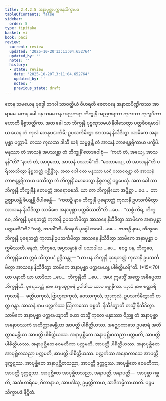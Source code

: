 ```yaml
---
title: 2.4.2.5 အနာပုစ္ဆာပက္ကမနသိက္ခာပဒ
tableOfContents: false
sidebar:
  order: 5
type: tipitaka
basket: vi
book: paci
review:
  current: review
  updated: '2025-10-20T13:11:04.652764'
  updated_by: ''
  notes: ''
  history:
  - state: review
    date: '2025-10-20T13:11:04.652764'
    updated_by: ''
    notes: ''
    previous_state: draft
---
```



<DynamicBreadcrumb />


<ReviewStatus review={frontmatter.review} showDetails={true} />

<HypothesisAnnotation frontmatter={frontmatter} />

<Division number="854" book="paci" e="ch" v="2" p="357">

<Paragraph number="2721" book="paci">
တေန သမယေန ဗုဒ္ဓေါ ဘဂဝါ သာဝတ္ထိယံ ဝိဟရတိ ဇေတဝနေ အနာထပိဏ္ဍိကဿ အာရာမေ. တေန ခေါ ပန သမယေန အညတရာ ဘိက္ခုနီ အညတရဿ ကုလဿ ကုလူပိကာ ဟောတိ နိစ္စဘတ္တိကာ. အထ ခေါ သာ ဘိက္ခုနီ ပုဗ္ဗဏှသမယံ နိဝါသေတွာ ပတ္တစီဝရမာဒါယ ယေန တံ ကုလံ တေနုပသင်္ကမိ; ဥပသင်္ကမိတွာ အာသနေ နိသီဒိတွာ သာမိကေ အနာပုစ္ဆာ ပက္ကာမိ. တဿ ကုလဿ ဒါသီ ဃရံ သမ္မဇ္ဇန္တီ တံ အာသနံ ဘာဇနန္တရိကာယ ပက္ခိပိ. မနုဿာ တံ အာသနံ အပဿန္တာ တံ ဘိက္ခုနိံ ဧတဒဝေါစုံ—  “ကဟံ တံ, အယျေ, အာသနန်”တိ? “နာဟံ တံ, အာဝုသော, အာသနံ ပဿာမီ”တိ. “ဒေထာယျေ, တံ အာသနန်”တိ ပရိဘာသိတွာ နိစ္စဘတ္တံ ပစ္ဆိန္ဒိံသု. အထ ခေါ တေ မနုဿာ ဃရံ သောဓေန္တာ တံ အာသနံ ဘာဇနန္တရိကာယ ပဿိတွာ တံ ဘိက္ခုနိံ ခမာပေတွာ နိစ္စဘတ္တံ ပဋ္ဌပေသုံ.
</Paragraph>

<Paragraph number="2722" book="paci">
အထ ခေါ သာ ဘိက္ခုနီ ဘိက္ခုနီနံ ဧတမတ္ထံ အာရောစေသိ. ယာ တာ ဘိက္ခုနိယော အပ္ပိစ္ဆာ …ပေ…  တာ ဥဇ္ဈာယန္တိ ခိယျန္တိ ဝိပါစေန္တိ—  “ကထဉှိ နာမ ဘိက္ခုနီ ပုရေဘတ္တံ ကုလာနိ ဥပသင်္ကမိတွာ အာသနေ နိသီဒိတွာ သာမိကေ အနာပုစ္ဆာ ပက္ကမိဿတီ”တိ …ပေ…  “သစ္စံ ကိရ, ဘိက္ခဝေ, ဘိက္ခုနီ ပုရေဘတ္တံ ကုလာနိ ဥပသင်္ကမိတွာ အာသနေ နိသီဒိတွာ သာမိကေ အနာပုစ္ဆာ ပက္ကမတီ”တိ? “သစ္စံ, ဘဂဝါ”တိ. ဝိဂရဟိ ဗုဒ္ဓေါ ဘဂဝါ …ပေ…  ကထဉှိ နာမ, ဘိက္ခဝေ ဘိက္ခုနီ ပုရေဘတ္တံ ကုလာနိ ဥပသင်္ကမိတွာ အာသနေ နိသီဒိတွာ သာမိကေ အနာပုစ္ဆာ ပက္ကမိဿတိ. နေတံ, ဘိက္ခဝေ, အပ္ပသန္နာနံ ဝါ ပသာဒါယ …ပေ…  ဧဝဉ္စ ပန, ဘိက္ခဝေ, ဘိက္ခုနိယော ဣမံ သိက္ခာပဒံ ဥဒ္ဒိသန္တု—
</Paragraph>

</Division>
<Division number="855" book="paci" e="ch" v="2" p="357">

<Paragraph number="2723" book="paci">
<Emphasis>“ယာ ပန ဘိက္ခုနီ ပုရေဘတ္တံ ကုလာနိ ဥပသင်္ကမိတွာ အာသနေ နိသီဒိတွာ သာမိကေ အနာပုစ္ဆာ ပက္ကမေယျ, ပါစိတ္တိယန်”</Emphasis>တိ. (*15*:<Emphasis>70</Emphasis>)
</Paragraph>

</Division>
<Division number="856" book="paci" e="ch" v="2" p="357">

<Paragraph number="2724" book="paci">
<Emphasis>ယာ ပနာ</Emphasis>တိ ယာ ယာဒိသာ …ပေ…  <Emphasis>ဘိက္ခုနီ</Emphasis>တိ …ပေ…  အယံ ဣမသ္မိံ အတ္ထေ အဓိပ္ပေတာ ဘိက္ခုနီတိ.
</Paragraph>

<Paragraph number="2725" book="paci">
<Emphasis>ပုရေဘတ္တံ</Emphasis> နာမ အရုဏုဂ္ဂမနံ ဥပါဒါယ ယာဝ မဇ္ဈနှိကာ.
</Paragraph>

<Paragraph number="2726" book="paci">
<Emphasis>ကုလံ</Emphasis> နာမ စတ္တာရိ ကုလာနိ—  ခတ္တိယကုလံ, ဗြာဟ္မဏကုလံ, ဝေဿကုလံ, သုဒ္ဒကုလံ. <Emphasis>ဥပသင်္ကမိတွာ</Emphasis>တိ တတ္ထ ဂန္တွာ.
</Paragraph>

<Paragraph number="2727" book="paci">
<Emphasis>အာသနံ</Emphasis> နာမ ပလ္လင်္ကဿ ဩကာသော ဝုစ္စတိ. <Emphasis>နိသီဒိတွာ</Emphasis>တိ တသ္မိံ နိသီဒိတွာ.
</Paragraph>

<Paragraph number="2728" book="paci">
<Emphasis>သာမိကေ အနာပုစ္ဆာ ပက္ကမေယျာ</Emphasis>တိ ယော တသ္မိံ ကုလေ မနုဿော ဝိညူ တံ အနာပုစ္ဆာ အနောဝဿကံ အတိက္ကာမေန္တိယာ အာပတ္တိ ပါစိတ္တိယဿ. အဇ္ဈောကာသေ ဥပစာရံ အတိက္ကာမေန္တိယာ အာပတ္တိ ပါစိတ္တိယဿ.
</Paragraph>

</Division>
<Division number="857" book="paci" e="ch" v="2" p="358">

<Paragraph number="2729" book="paci">
အနာပုစ္ဆိတေ အနာပုစ္ဆိတသညာ ပက္ကမတိ, အာပတ္တိ ပါစိတ္တိယဿ. အနာပုစ္ဆိတေ ဝေမတိကာ ပက္ကမတိ, အာပတ္တိ ပါစိတ္တိယဿ. အနာပုစ္ဆိတေ အာပုစ္ဆိတသညာ ပက္ကမတိ, အာပတ္တိ ပါစိတ္တိယဿ.
</Paragraph>

<Paragraph number="2730" book="paci">
ပလ္လင်္ကဿ အနောကာသေ အာပတ္တိ ဒုက္ကဋဿ. အာပုစ္ဆိတေ အနာပုစ္ဆိတသညာ, အာပတ္တိ ဒုက္ကဋဿ. အာပုစ္ဆိတေ ဝေမတိကာ, အာပတ္တိ ဒုက္ကဋဿ. အာပုစ္ဆိတေ အာပုစ္ဆိတသညာ, အနာပတ္တိ.
</Paragraph>

</Division>
<Division number="858" book="paci" e="ch" v="2" p="358">

<Paragraph number="2731" book="paci">
အနာပတ္တိ—  အာပုစ္ဆာ ဂစ္ဆတိ, အသံဟာရိမေ, ဂိလာနာယ, အာပဒါသု, ဥမ္မတ္တိကာယ, အာဒိကမ္မိကာယာတိ.

</Paragraph>
</Division>

<Paragraph number="2732" type="center" book="paci">
ပဉ္စမသိက္ခာပဒံ နိဋ္ဌိတံ.
</Paragraph>